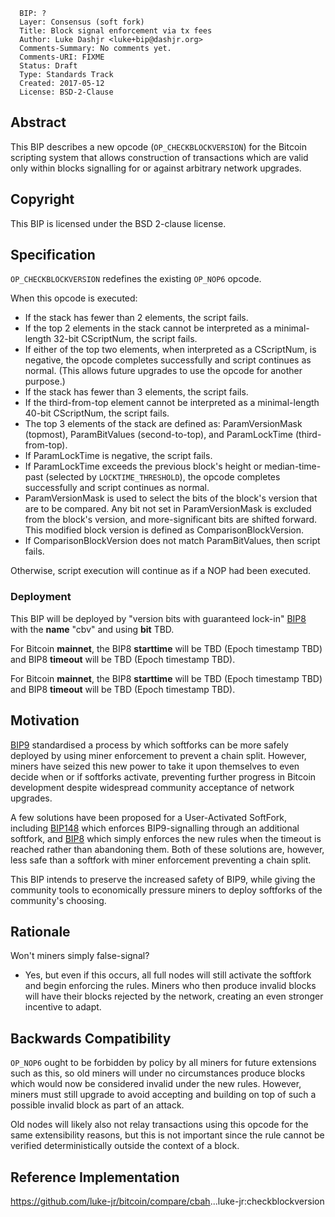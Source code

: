 <pre>
  BIP: ?
  Layer: Consensus (soft fork)
  Title: Block signal enforcement via tx fees
  Author: Luke Dashjr <luke+bip@dashjr.org>
  Comments-Summary: No comments yet.
  Comments-URI: FIXME
  Status: Draft
  Type: Standards Track
  Created: 2017-05-12
  License: BSD-2-Clause
</pre>

==Abstract==

This BIP describes a new opcode (<code>OP_CHECKBLOCKVERSION</code>) for the Bitcoin scripting system that allows construction of transactions which are valid only within blocks signalling for or against arbitrary network upgrades.

==Copyright==

This BIP is licensed under the BSD 2-clause license.

==Specification==

<code>OP_CHECKBLOCKVERSION</code> redefines the existing <code>OP_NOP6</code> opcode.

When this opcode is executed:

* If the stack has fewer than 2 elements, the script fails.
* If the top 2 elements in the stack cannot be interpreted as a minimal-length 32-bit CScriptNum, the script fails.
* If either of the top two elements, when interpreted as a CScriptNum, is negative, the opcode completes successfully and script continues as normal. (This allows future upgrades to use the opcode for another purpose.)
* If the stack has fewer than 3 elements, the script fails.
* If the third-from-top element cannot be interpreted as a minimal-length 40-bit CScriptNum, the script fails.
* The top 3 elements of the stack are defined as: ParamVersionMask (topmost), ParamBitValues (second-to-top), and ParamLockTime (third-from-top).
* If ParamLockTime is negative, the script fails.
* If ParamLockTime exceeds the previous block's height or median-time-past (selected by <code>LOCKTIME_THRESHOLD</code>), the opcode completes successfully and script continues as normal.
* ParamVersionMask is used to select the bits of the block's version that are to be compared. Any bit not set in ParamVersionMask is excluded from the block's version, and more-significant bits are shifted forward. This modified block version is defined as ComparisonBlockVersion.
* If ComparisonBlockVersion does not match ParamBitValues, then script fails.

Otherwise, script execution will continue as if a NOP had been executed.

===Deployment===

This BIP will be deployed by "version bits with guaranteed lock-in" [[bip-0008.mediawiki|BIP8]] with the '''name''' "cbv" and using '''bit''' TBD.

For Bitcoin '''mainnet''', the BIP8 '''starttime''' will be TBD (Epoch timestamp TBD) and BIP8 '''timeout''' will be TBD (Epoch timestamp TBD).

For Bitcoin '''mainnet''', the BIP8 '''starttime''' will be TBD (Epoch timestamp TBD) and BIP8 '''timeout''' will be TBD (Epoch timestamp TBD).

==Motivation==

[[bip-0009.mediawiki|BIP9]] standardised a process by which softforks can be more safely deployed by using miner enforcement to prevent a chain split.
However, miners have seized this new power to take it upon themselves to even decide when or if softforks activate, preventing further progress in Bitcoin development despite widespread community acceptance of network upgrades.

A few solutions have been proposed for a User-Activated SoftFork, including [[bip-0148.mediawiki|BIP148]] which enforces BIP9-signalling through an additional softfork, and [[bip-0008.mediawiki|BIP8]] which simply enforces the new rules when the timeout is reached rather than abandoning them.
Both of these solutions are, however, less safe than a softfork with miner enforcement preventing a chain split.

This BIP intends to preserve the increased safety of BIP9, while giving the community tools to economically pressure miners to deploy softforks of the community's choosing.

==Rationale==

Won't miners simply false-signal?

* Yes, but even if this occurs, all full nodes will still activate the softfork and begin enforcing the rules. Miners who then produce invalid blocks will have their blocks rejected by the network, creating an even stronger incentive to adapt.

==Backwards Compatibility==

<code>OP_NOP6</code> ought to be forbidden by policy by all miners for future extensions such as this, so old miners will under no circumstances produce blocks which would now be considered invalid under the new rules.
However, miners must still upgrade to avoid accepting and building on top of such a possible invalid block as part of an attack.

Old nodes will likely also not relay transactions using this opcode for the same extensibility reasons, but this is not important since the rule cannot be verified deterministically outside the context of a block.

==Reference Implementation==

https://github.com/luke-jr/bitcoin/compare/cbah...luke-jr:checkblockversion
